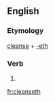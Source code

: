 ==English==

===Etymology===
[[cleanse]] + [[-eth]]

===Verb===
{{en-verb form}}

# {{en-archaic third-person singular of|cleanse}}

[[fr:cleanseth]]